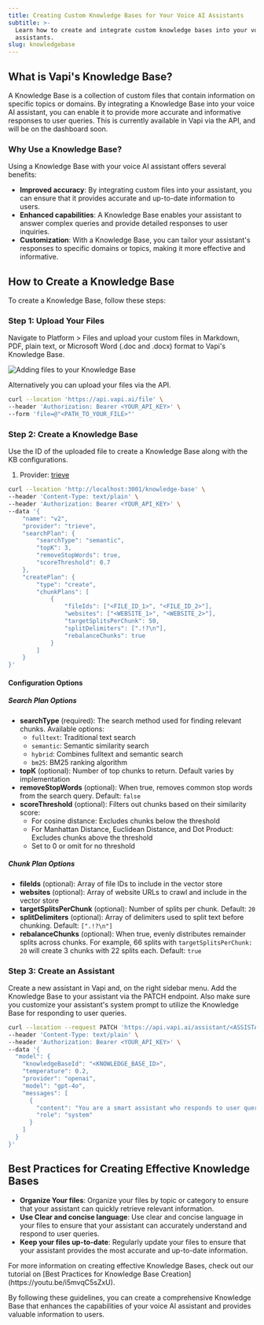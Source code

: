 ```yaml
---
title: Creating Custom Knowledge Bases for Your Voice AI Assistants
subtitle: >-
  Learn how to create and integrate custom knowledge bases into your voice AI
  assistants.
slug: knowledgebase
---
```


## **What is Vapi's Knowledge Base?**

A Knowledge Base is a collection of custom files that contain information on specific topics or domains. By integrating a Knowledge Base into your voice AI assistant, you can enable it to provide more accurate and informative responses to user queries. This is currently available in Vapi via the API, and will be on the dashboard soon.

### **Why Use a Knowledge Base?**

Using a Knowledge Base with your voice AI assistant offers several benefits:

- **Improved accuracy**: By integrating custom files into your assistant, you can ensure that it provides accurate and up-to-date information to users.
- **Enhanced capabilities**: A Knowledge Base enables your assistant to answer complex queries and provide detailed responses to user inquiries.
- **Customization**: With a Knowledge Base, you can tailor your assistant's responses to specific domains or topics, making it more effective and informative.

## **How to Create a Knowledge Base**

To create a Knowledge Base, follow these steps:

### **Step 1: Upload Your Files**

Navigate to Platform > Files and upload your custom files in Markdown, PDF, plain text, or Microsoft Word (.doc and .docx) format to Vapi's Knowledge Base.

<Frame caption="Adding files to your Knowledge Base">
  <img
    src="../static/images/knowledge-base/files.png"
    alt="Adding files to your Knowledge Base"
  />
</Frame>

Alternatively you can upload your files via the API.

```bash
curl --location 'https://api.vapi.ai/file' \
--header 'Authorization: Bearer <YOUR_API_KEY>' \
--form 'file=@"<PATH_TO_YOUR_FILE>"'
```

### **Step 2: Create a Knowledge Base**

Use the ID of the uploaded file to create a Knowledge Base along with the KB configurations.

1. Provider: [trieve](https://trieve.ai)

```bash
curl --location 'http://localhost:3001/knowledge-base' \
--header 'Content-Type: text/plain' \
--header 'Authorization: Bearer <YOUR_API_KEY>' \
--data '{
    "name": "v2",
    "provider": "trieve",
    "searchPlan": {
        "searchType": "semantic",
        "topK": 3,
        "removeStopWords": true,
        "scoreThreshold": 0.7
    },
    "createPlan": {
        "type": "create",
        "chunkPlans": [
            {
                "fileIds": ["<FILE_ID_1>", "<FILE_ID_2>"],
                "websites": ["<WEBSITE_1>", "<WEBSITE_2>"],
                "targetSplitsPerChunk": 50,
                "splitDelimiters": [".!?\n"],
                "rebalanceChunks": true
            }
        ]
    }
}'
```

#### Configuration Options

##### Search Plan Options

- **searchType** (required): The search method used for finding relevant chunks. Available options:
  - `fulltext`: Traditional text search
  - `semantic`: Semantic similarity search
  - `hybrid`: Combines fulltext and semantic search
  - `bm25`: BM25 ranking algorithm
- **topK** (optional): Number of top chunks to return. Default varies by implementation
- **removeStopWords** (optional): When true, removes common stop words from the search query. Default: `false`
- **scoreThreshold** (optional): Filters out chunks based on their similarity score:
  - For cosine distance: Excludes chunks below the threshold
  - For Manhattan Distance, Euclidean Distance, and Dot Product: Excludes chunks above the threshold
  - Set to 0 or omit for no threshold

##### Chunk Plan Options

- **fileIds** (optional): Array of file IDs to include in the vector store
- **websites** (optional): Array of website URLs to crawl and include in the vector store
- **targetSplitsPerChunk** (optional): Number of splits per chunk. Default: `20`
- **splitDelimiters** (optional): Array of delimiters used to split text before chunking. Default: `[".!?\n"]`
- **rebalanceChunks** (optional): When true, evenly distributes remainder splits across chunks. For example, 66 splits with `targetSplitsPerChunk: 20` will create 3 chunks with 22 splits each. Default: `true`

### **Step 3: Create an Assistant**

Create a new assistant in Vapi and, on the right sidebar menu. Add the Knowledge Base to your assistant via the PATCH endpoint. Also make sure you customize your assistant's system prompt to utilize the Knowledge Base for responding to user queries.

```bash
curl --location --request PATCH 'https://api.vapi.ai/assistant/<ASSISTANT_ID>' \
--header 'Content-Type: text/plain' \
--header 'Authorization: Bearer <YOUR_API_KEY>' \
--data '{
  "model": {
    "knowledgeBaseId": "<KNOWLEDGE_BASE_ID>",
    "temperature": 0.2,
    "provider": "openai",
    "model": "gpt-4o",
    "messages": [
      {
        "content": "You are a smart assistant who responds to user queries using the information you know, or information supplied by outside context.",
        "role": "system"
      }
    ]
  }
}'
```

## **Best Practices for Creating Effective Knowledge Bases**

- **Organize Your files**: Organize your files by topic or category to ensure that your assistant can quickly retrieve relevant information.
- **Use Clear and concise language**: Use clear and concise language in your files to ensure that your assistant can accurately understand and respond to user queries.
- **Keep your files up-to-date**: Regularly update your files to ensure that your assistant provides the most accurate and up-to-date information.

<Tip>
  For more information on creating effective Knowledge Bases, check out our
  tutorial on [Best Practices for Knowledge Base
  Creation](https://youtu.be/i5mvqC5sZxU).
</Tip>

By following these guidelines, you can create a comprehensive Knowledge Base that enhances the capabilities of your voice AI assistant and provides valuable information to users.
